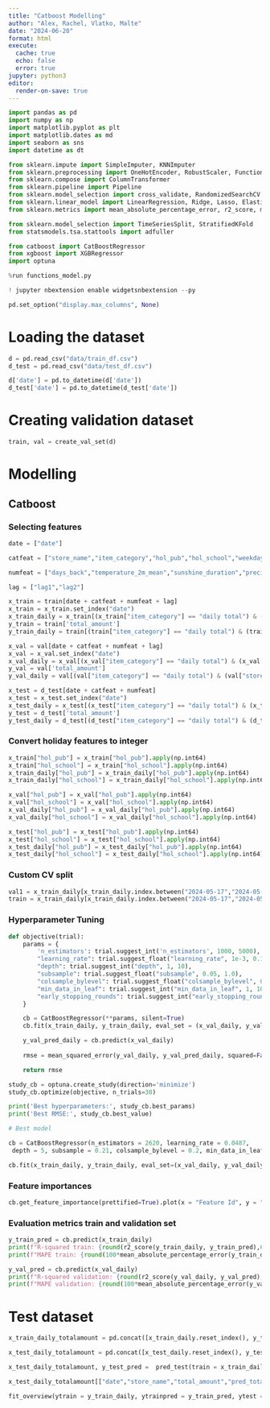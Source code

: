 ```yaml
---
title: "Catboost Modelling"
author: "Alex, Rachel, Vlatko, Malte"
date: "2024-06-20"
format: html
execute: 
  cache: true
  echo: false
  error: true
jupyter: python3
editor:
  render-on-save: true
---
```


```python

import pandas as pd
import numpy as np
import matplotlib.pyplot as plt
import matplotlib.dates as md
import seaborn as sns
import datetime as dt

from sklearn.impute import SimpleImputer, KNNImputer 
from sklearn.preprocessing import OneHotEncoder, RobustScaler, FunctionTransformer, PolynomialFeatures
from sklearn.compose import ColumnTransformer
from sklearn.pipeline import Pipeline
from sklearn.model_selection import cross_validate, RandomizedSearchCV
from sklearn.linear_model import LinearRegression, Ridge, Lasso, ElasticNet
from sklearn.metrics import mean_absolute_percentage_error, r2_score, mean_squared_error

from sklearn.model_selection import TimeSeriesSplit, StratifiedKFold
from statsmodels.tsa.stattools import adfuller

from catboost import CatBoostRegressor
from xgboost import XGBRegressor
import optuna 
```


```python
%run functions_model.py
```

```python
! jupyter nbextension enable widgetsnbextension --py
```

```python
pd.set_option("display.max_columns", None)
```


# Loading the dataset

```python
d = pd.read_csv("data/train_df.csv")
d_test = pd.read_csv("data/test_df.csv")
```


```python
d['date'] = pd.to_datetime(d['date'])
d_test['date'] = pd.to_datetime(d_test['date'])
```



# Creating validation dataset

```python
train, val = create_val_set(d)
```



# Modelling

## Catboost

### Selecting features

```python

date = ["date"]

catfeat = ["store_name","item_category","hol_pub","hol_school","weekday","day","month","year","week_year","nye","valentines_day","halloween", "street_market","public_space","box_deal"]

numfeat = ["days_back","temperature_2m_mean","sunshine_duration","precipitation_hours"]

lag = ["lag1","lag2"]

```



```python

x_train = train[date + catfeat + numfeat + lag]
x_train = x_train.set_index("date")
x_train_daily = x_train[(x_train["item_category"] == "daily total") & (x_train["store_name"] != "KaDeWe")]
y_train = train['total_amount']
y_train_daily = train[(train["item_category"] == "daily total") & (train["store_name"] != "KaDeWe")]['total_amount']

x_val = val[date + catfeat + numfeat + lag]
x_val = x_val.set_index("date")
x_val_daily = x_val[(x_val["item_category"] == "daily total") & (x_val["store_name"] != "KaDeWe")]
y_val = val['total_amount']
y_val_daily = val[(val["item_category"] == "daily total") & (val["store_name"] != "KaDeWe")]['total_amount']

x_test = d_test[date + catfeat + numfeat]
x_test = x_test.set_index("date")
x_test_daily = x_test[(x_test["item_category"] == "daily total") & (x_test["store_name"] != "KaDeWe")]
y_test = d_test['total_amount']
y_test_daily = d_test[(d_test["item_category"] == "daily total") & (d_test["store_name"] != "KaDeWe")]['total_amount']

```



### Convert holiday features to integer

```python

x_train["hol_pub"] = x_train["hol_pub"].apply(np.int64)
x_train["hol_school"] = x_train["hol_school"].apply(np.int64)
x_train_daily["hol_pub"] = x_train_daily["hol_pub"].apply(np.int64)
x_train_daily["hol_school"] = x_train_daily["hol_school"].apply(np.int64)

x_val["hol_pub"] = x_val["hol_pub"].apply(np.int64)
x_val["hol_school"] = x_val["hol_school"].apply(np.int64)
x_val_daily["hol_pub"] = x_val_daily["hol_pub"].apply(np.int64)
x_val_daily["hol_school"] = x_val_daily["hol_school"].apply(np.int64)

x_test["hol_pub"] = x_test["hol_pub"].apply(np.int64)
x_test["hol_school"] = x_test["hol_school"].apply(np.int64)
x_test_daily["hol_pub"] = x_test_daily["hol_pub"].apply(np.int64)
x_test_daily["hol_school"] = x_test_daily["hol_school"].apply(np.int64)

```


### Custom CV split

```python
val1 = x_train_daily[x_train_daily.index.between("2024-05-17","2024-05-24")]
train = x_train_daily[x_train_daily.index.between("2024-05-17","2024-05-24")]
```


### Hyperparameter Tuning


```python

def objective(trial):
    params = {
        'n_estimators': trial.suggest_int('n_estimators', 1000, 5000),
        "learning_rate": trial.suggest_float("learning_rate", 1e-3, 0.1, log=True),
        "depth": trial.suggest_int("depth", 1, 10),
        "subsample": trial.suggest_float("subsample", 0.05, 1.0),
        "colsample_bylevel": trial.suggest_float("colsample_bylevel", 0.05, 1.0),
        "min_data_in_leaf": trial.suggest_int("min_data_in_leaf", 1, 100),
        "early_stopping_rounds": trial.suggest_int("early_stopping_rounds", 50, 80)
    }

    cb = CatBoostRegressor(**params, silent=True)
    cb.fit(x_train_daily, y_train_daily, eval_set = (x_val_daily, y_val_daily), cat_features = catfeat, verbose = 1000, plot = False)

    y_val_pred_daily = cb.predict(x_val_daily)
    
    rmse = mean_squared_error(y_val_daily, y_val_pred_daily, squared=False)

    return rmse

study_cb = optuna.create_study(direction='minimize')
study_cb.optimize(objective, n_trials=30)

```


```python
print('Best hyperparameters:', study_cb.best_params)
print('Best RMSE:', study_cb.best_value)
```


```python

# Best model

cb = CatBoostRegressor(n_estimators = 2620, learning_rate = 0.0487,
 depth = 5, subsample = 0.21, colsample_bylevel = 0.2, min_data_in_leaf = 21, early_stopping_rounds = 69, random_state = 123, allow_writing_files = False)

cb.fit(x_train_daily, y_train_daily, eval_set=(x_val_daily, y_val_daily), cat_features = catfeat, verbose = 500, plot = True)

```


### Feature importances

```python
cb.get_feature_importance(prettified=True).plot(x = "Feature Id", y = "Importances", kind = "bar")
```



### Evaluation metrics train and validation set

```python
y_train_pred = cb.predict(x_train_daily)
print(f"R-squared train: {round(r2_score(y_train_daily, y_train_pred),6)}")
print(f"MAPE train: {round(100*mean_absolute_percentage_error(y_train_daily, y_train_pred),2)}\n")

y_val_pred = cb.predict(x_val_daily)
print(f"R-squared validation: {round(r2_score(y_val_daily, y_val_pred),6)}")
print(f"MAPE validation: {round(100*mean_absolute_percentage_error(y_val_daily, y_val_pred),2)}")

```





# Test dataset

```python
x_train_daily_totalamount = pd.concat([x_train_daily.reset_index(), y_train_daily.reset_index(drop= True)], axis = 1)

x_test_daily_totalamount = pd.concat([x_test_daily.reset_index(), y_test_daily.reset_index(drop= True)], axis = 1)
```


```python
x_test_daily_totalamount, y_test_pred =  pred_test(train = x_train_daily_totalamount, test = x_test_daily_totalamount, model = cb, numfeat = numfeat, catfeat = catfeat)
```

```python
x_test_daily_totalamount[["date","store_name","total_amount","pred_total_amount"]]
```

```python
fit_overview(ytrain = y_train_daily, ytrainpred = y_train_pred, ytest = y_test_daily, ytestpred = y_test_pred)
```

